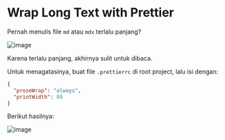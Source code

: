 # Wrap Long Text with Prettier

Pernah menulis file `md` atau `mdx` terlalu panjang?

![image](https://user-images.githubusercontent.com/78015359/221121366-cd94c3f0-2881-4e5e-b0f6-0c7bf51dcbed.png)

Karena terlalu panjang, akhirnya sulit untuk dibaca.

Untuk menagatasinya, buat file `.prettierrc` di root project, lalu isi dengan:

```json copy filename=".prettierrc"
{
  "proseWrap": "always",
  "printWidth": 80
}
```

Berikut hasilnya:

![image](https://user-images.githubusercontent.com/78015359/221121469-e9969a03-bc33-4c14-a19b-d948899ab43a.png)
